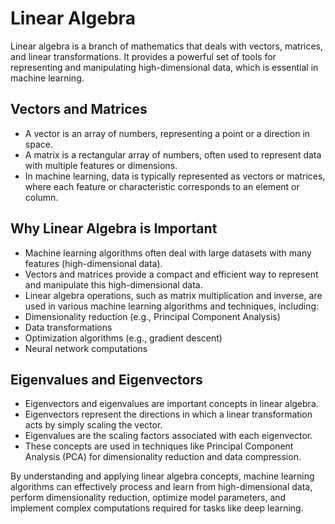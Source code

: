 # Linear Algebra

Linear algebra is a branch of mathematics that deals with vectors, matrices, and linear transformations. It provides a powerful set of tools for representing and manipulating high-dimensional data, which is essential in machine learning.

## Vectors and Matrices

- A vector is an array of numbers, representing a point or a direction in space.
- A matrix is a rectangular array of numbers, often used to represent data with multiple features or dimensions.
- In machine learning, data is typically represented as vectors or matrices, where each feature or characteristic corresponds to an element or column.

## Why Linear Algebra is Important

- Machine learning algorithms often deal with large datasets with many features (high-dimensional data).
- Vectors and matrices provide a compact and efficient way to represent and manipulate this high-dimensional data.
- Linear algebra operations, such as matrix multiplication and inverse, are used in various machine learning algorithms and techniques, including:
- Dimensionality reduction (e.g., Principal Component Analysis)
- Data transformations
- Optimization algorithms (e.g., gradient descent)
- Neural network computations



## Eigenvalues and Eigenvectors

- Eigenvectors and eigenvalues are important concepts in linear algebra.
- Eigenvectors represent the directions in which a linear transformation acts by simply scaling the vector.
- Eigenvalues are the scaling factors associated with each eigenvector.
- These concepts are used in techniques like Principal Component Analysis (PCA) for dimensionality reduction and data compression.

By understanding and applying linear algebra concepts, machine learning algorithms can effectively process and learn from high-dimensional data, perform dimensionality reduction, optimize model parameters, and implement complex computations required for tasks like deep learning.